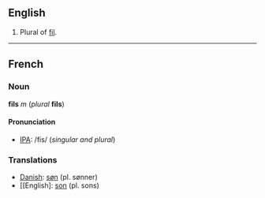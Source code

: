 ==English==

#Plural of [[fil]].

----
==French==
===Noun===
'''fils''' ''m'' (''plural'' '''fils''')

====Pronunciation====
*[[w:IPA|IPA]]: /fis/ (''singular and plural'')

===Translations===
*[[Danish]]: [[søn]] (pl. sønner)
*[[English]: [[son]] (pl. sons)